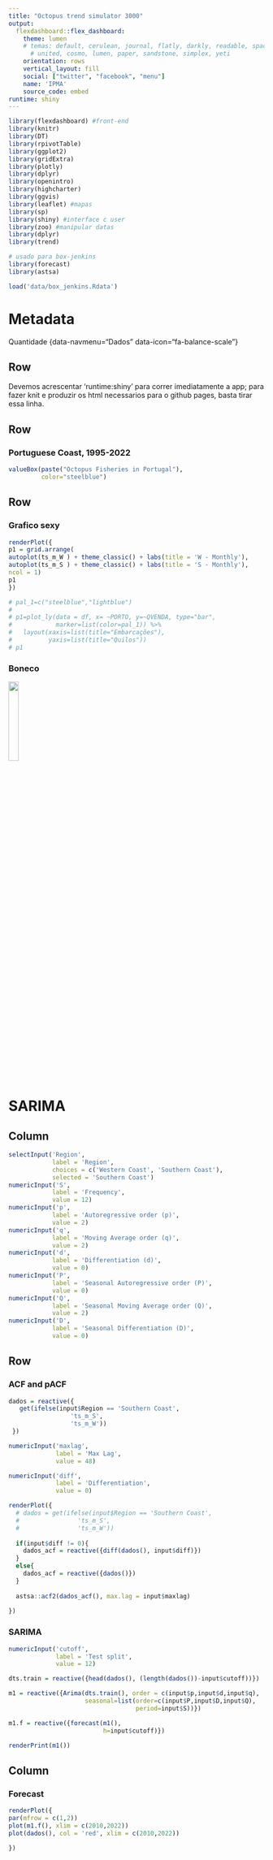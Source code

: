 ```yaml
---
title: "Octopus trend simulator 3000"
output: 
  flexdashboard::flex_dashboard:
    theme: lumen
    # temas: default, cerulean, journal, flatly, darkly, readable, spacelab, 
      # united, cosmo, lumen, paper, sandstone, simplex, yeti
    orientation: rows
    vertical_layout: fill
    social: ["twitter", "facebook", "menu"]
    name: 'IPMA'
    source_code: embed
runtime: shiny
---
```


```r
library(flexdashboard) #front-end
library(knitr)
library(DT)
library(rpivotTable)
library(ggplot2)
library(gridExtra)
library(plotly)
library(dplyr)
library(openintro)
library(highcharter)
library(ggvis)
library(leaflet) #mapas
library(sp)
library(shiny) #interface c user
library(zoo) #manipular datas
library(dplyr)
library(trend)

# usado para box-jenkins
library(forecast)
library(astsa)
```

```r
load('data/box_jenkins.Rdata')
```

Metadata {data-icon="fa-home"}
================================

Quantidade {data-navmenu="Dados" data-icon="fa-balance-scale"}

Row { data-height=20 }
--------------------------------

Devemos acrescentar 'runtime:shiny' para correr imediatamente a app; para fazer knit e produzir os html necessarios para o github pages, basta tirar essa linha.

Row 
--------------------------------

### Portuguese Coast, 1995-2022
```r
valueBox(paste("Octopus Fisheries in Portugal"),
         color="steelblue")
```

Row {data-width=325}
--------------------------------

### Grafico sexy

```r
renderPlot({
p1 = grid.arrange(
autoplot(ts_m_W ) + theme_classic() + labs(title = 'W - Monthly'),
autoplot(ts_m_S ) + theme_classic() + labs(title = 'S - Monthly'),
ncol = 1)
p1
})
```

```r

# pal_1=c("steelblue","lightblue")
# 
# p1=plot_ly(data = df, x= ~PORTO, y=~QVENDA, type="bar",
#            marker=list(color=pal_1)) %>%
#   layout(xaxis=list(title="Embarcações"), 
#          yaxis=list(title="Quilos"))
# p1
```

### Boneco
![](imgs/gc.jpg){ width=20% }

SARIMA {data-icon="fa-home"}
================================

Column {.sidebar}
-----------------------------------------------------------------------

```r
selectInput('Region',
            label = 'Region',
            choices = c('Western Coast', 'Southern Coast'),
            selected = 'Southern Coast')
numericInput('S',
            label = 'Frequency',
            value = 12)
numericInput('p',
            label = 'Autoregressive order (p)',
            value = 2)
numericInput('q',
            label = 'Moving Average order (q)',
            value = 2)
numericInput('d',
            label = 'Differentiation (d)',
            value = 0)
numericInput('P',
            label = 'Seasonal Autoregressive order (P)',
            value = 0)
numericInput('Q',
            label = 'Seasonal Moving Average order (Q)',
            value = 2)
numericInput('D',
            label = 'Seasonal Differentiation (D)',
            value = 0)
```

Row {data-width=325}
--------------------------------

### ACF and pACF

```r
dados = reactive({
   get(ifelse(input$Region == 'Southern Coast',
                 'ts_m_S',
                 'ts_m_W'))
 })

numericInput('maxlag',
             label = 'Max Lag',
             value = 48)

numericInput('diff',
             label = 'Differentiation',
             value = 0)

renderPlot({
  # dados = get(ifelse(input$Region == 'Southern Coast',
  #                'ts_m_S',
  #                'ts_m_W'))
  
  if(input$diff != 0){
    dados_acf = reactive({diff(dados(), input$diff)})
  }
  else{
    dados_acf = reactive({dados()})
  }
  
  astsa::acf2(dados_acf(), max.lag = input$maxlag)
  
})
```

### SARIMA

```r
numericInput('cutoff',
             label = 'Test split',
             value = 12)

dts.train = reactive({head(dados(), (length(dados())-input$cutoff))})

m1 = reactive({Arima(dts.train(), order = c(input$p,input$d,input$q),
                     seasonal=list(order=c(input$P,input$D,input$Q),
                                   period=input$S))})

m1.f = reactive({forecast(m1(),
                          h=input$cutoff)})

renderPrint(m1())

```

Column {data-width=325}
--------------------------------

### Forecast

```r
renderPlot({
par(mfrow = c(1,2))
plot(m1.f(), xlim = c(2010,2022))
plot(dados(), col = 'red', xlim = c(2010,2022))

})
```

